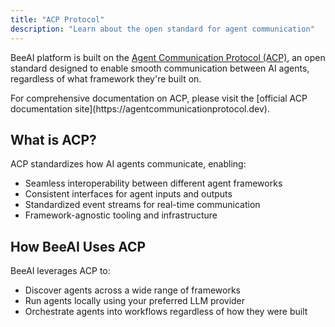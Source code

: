 ```yaml
---
title: "ACP Protocol"
description: "Learn about the open standard for agent communication"
---
```


BeeAI platform is built on the [Agent Communication Protocol (ACP)](https://agentcommunicationprotocol.dev), an open standard designed to enable smooth communication between AI agents, regardless of what framework they're built on.

<Note>
  For comprehensive documentation on ACP, please visit the [official ACP documentation site](https://agentcommunicationprotocol.dev).
</Note>

## What is ACP?

ACP standardizes how AI agents communicate, enabling:
- Seamless interoperability between different agent frameworks
- Consistent interfaces for agent inputs and outputs
- Standardized event streams for real-time communication
- Framework-agnostic tooling and infrastructure

## How BeeAI Uses ACP

BeeAI leverages ACP to:
- Discover agents across a wide range of frameworks 
- Run agents locally using your preferred LLM provider
- Orchestrate agents into workflows regardless of how they were built
